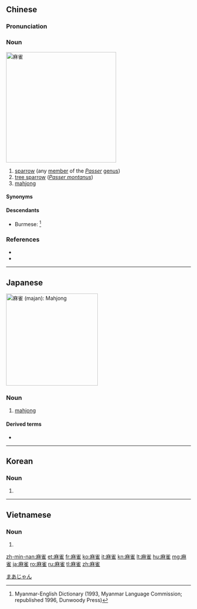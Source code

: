 ==Chinese==
{{zh-forms}}

===Pronunciation===
{{zh-pron
|m=máquè
|c=maa4 zoek3,maa4 zoek3-2
|c-t=ma3 diak2
|h=pfs=mà-chiok
|md=mà-chiók
|mn=xm,qz,twv:bâ-chhiok/xm,twv:mâ-chhiok/zz:mâ-chhiak/zz:môa-chhiak/tw:môa-chhiok
|w=3mo qiaq
|cat=n
}}

===Noun===
[[Image:Tree Sparrow Japan Flip.jpg|thumb|right|300px|麻雀]]
{{zh-noun}}

# [[sparrow]] (any [[member]] of the ''[[Passer]]'' [[genus]])
# [[tree sparrow]] (''[[Passer montanus]]'')
# [[mahjong]]

====Synonyms====
{{zh-dial}}
{{zh-dial|麻將}}

====Descendants====
* Burmese: {{l|my|မာကျောက်}}<ref>Myanmar-English Dictionary (1993, Myanmar Language Commission; republished 1996, Dunwoody Press)</ref>

===References===
<references/>

* {{pedialite|麻雀|lang=zh}}
* {{pedialite|Tree Sparrow}}

{{zh-cat|Advanced|Birds|Games}}

----

==Japanese==
[[File:Mahjong game.jpg|250px|thumb|麻雀 (''majan''): Mahjong]]
{{ja-kanjitab|yomi=irr|sort=まあじゃん}}

===Noun===
{{ja-noun|マージャン}}

# [[mahjong]]

====Derived terms====
* {{l|ja|脱衣麻雀}}

[[Category:ja:Games|まあじゃん]]

----

==Korean==
{{ko-hanjatab}}

===Noun===
{{ko-noun|hj|hangeul=마작}}

# {{hanja form of|마작|[[mahjong]]}}

----

==Vietnamese==
{{vi-hantutab}}

===Noun===
{{vi-hantu}}

# {{han tu form of|mạt chược|[[mahjong]]}}

[[zh-min-nan:麻雀]]
[[et:麻雀]]
[[fr:麻雀]]
[[ko:麻雀]]
[[it:麻雀]]
[[kn:麻雀]]
[[lt:麻雀]]
[[hu:麻雀]]
[[mg:麻雀]]
[[ja:麻雀]]
[[ro:麻雀]]
[[ru:麻雀]]
[[tl:麻雀]]
[[zh:麻雀]]